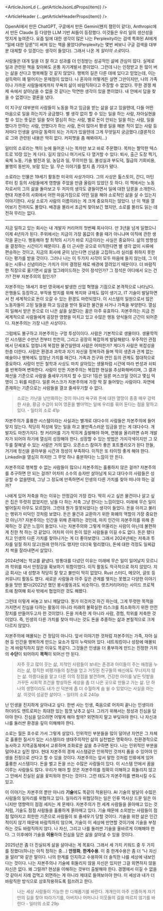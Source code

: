


<ArticleJsonLd {...getArticleJsonLdProps(item)} />

<ArticleHeader {...getArticleHeaderProps(item)} />

<ArticleImage
  img={i1}
  width={300}
  alt="일터의 소로 표지"
  caption="일터의 소로 표지"
/>

OpenAI에서 만든 ChatGPT, 구글에서 만든 Gemini(왠지 잼민이 같다), Anthropic에서 만든 Claude 등 다양한 LLM 기반 AI들이 등장했다. 이것들은 우리 일의 생산성을 멋지게 높여준다. 요즘 일에 대한 생각이 많은 나는 Perplexity라는 검색 특화된 AI에게 “일에 대한 담론”이 써져 있는 책을 물었다(Perplexity는 몇번 써보니 구글 검색을 대부분 대체할 수 있겠다는 생각이 들었다). 그래서 나온 게 *일터의 소로*이다.

사람들은 대개 일을 더 잘 하고 성과를 더 인정받는 성공적인 삶에 관심이 많다. 실제로 일과 관련된 책을 찾아봐도 온통 자기계발서 뿐이었다. 그런데 나는 인정받고 돈 많이 버는 삶을 산다고 행복해질 것 같지 않았다. 행복의 길은 다른 데에 있다고 믿었는데, 이는 설득력이 꽤 떨어지는 문제점이 있었다. 나 혼자야 어떻게든 살면 그만이지만, 나의 가족이나 가까운 사람들에게까지 무욕의 삶이 바람직하다고 주장할 수 없었다. 무한 경쟁 체제 속에서 살아남을 수 없을 것 같다는 막연한 생각이 있을 뿐이었다. 내 안에서 답을 찾을 수 없겠다는 결론을 냈다. 

이 지구상 대부분의 사람들이 노동을 하고 임금을 받는 삶을 살고 있을텐데, 다들 어떤 마음으로 일을 하는지가 궁금했다. 별 생각 없이 할 수 있는 일을 하는 사람, 자아실현을 할 수 있는 뜻깊은 일을 찾아 열심히 하는 사람, 별로 돈이 안되는 일을 하는 사람, 일을 했다가 안하는 사람, 안했다가 하는 사람, 돈이 많아서 평생 일을 해본 적이 없는 사람 등 저마다 인생을 살아갈 동력이 되는 가치가 있을텐데 그게 무엇일지 궁금했다.(결론적으로 그와 관련된 내용은 딱히 없다. 커피챗을 좀 해봐야지…)

일터의 소로라는 책이 눈에 들어온 나는 목차만 보고 바로 주문했다. 목차는 짤막한 텍스트로 10장 있는 게 다다. 길지 않으니 여기서도 다 열거할 수 있다: 퇴사, 출근 도장 찍기, 육체 노동, 기술 발전과 일, 농담과 일, 무의미한 일, 불성실과 부도덕, 월급의 기회비용, 불행의 동반자, 보람 있는 일. 무슨 이야기를 할지 좀 기대가 됐다.

소로라는 인물은 19세기 활동한 미국의 사상가이다. 그의 사상은 톨스토이, 간디, 마틴 루터 킹 등의 사람들에게 영향을 주었을 만큼 울림이 있었던 듯 하다. 이 책에서는 노동자로서의 그의 삶을 돌아보고 두 저자의 생각도 곁들이면서 일에 대한 담론을 소개한다. 현대 자본주의 사회에서 어떤 마음가짐으로 어떤 일을 해야 소로적인 삶을 살 수 있는지 이야기한다. 사실 소로가 사람의 이름이라는 게 크게 중요하지는 않았다. 난 이 책을 열어보기 전까지도 몰랐다. 배경을 몰라서 조금씩 찾아보긴 했지만, 소로를 몰라도 읽는 데 전혀 무리는 없다.

---

지금 일하고 있는 회사는 내 개발자 커리어의 첫번째 회사이다. 만 3년을 넘게 일했으니 이제 4년차가 된다. 주위에서는 지금이 가장 몸값이 좋을 때가 아니냐며 이직에 관한 생각을 묻는다. 행동해야 할 최적의 시기가 바로 지금이라는 사실은 중요하다. 삶의 방향성을 결정하는 시간이기 때문이다. 좀 더 근사한 곳으로 이직한다면 별 생각 없이 시류에 편승하는 것이고, 지금의 회사에 굳이 남는다면 신념을 고집하느라 실리를 취하지 못한다는 평가를 받을 것이다. 그러나 나는 이 두가지 시각이 모두 마음에 들지 않는데, 그 이유는 시류나 신념이라는 가치가 이미 결정된 채로 배경에 깔려있기 때문이다. 더 바람직한 직장으로 옮기면서 삶을 업그레이드하는 것이 정석인가? 그 정석은 어디에서 오는 건가? 전부 자본주의의 힘인가?

자본주의는 18세기 후반 영국에서 발생한 산업 혁명을 기점으로 본격적으로 나타났다. 은행들도 등장하고, 부작용 방지를 위해 복지와 규제도 많이 생기고, IT 기술이 발달하면서 전 세계적으로 돈이 오갈 수 있는 환경도 마련되었다. 이 시스템의 일원으로서 많은 노동자들이 고된 일들을 하고 임금을 받아 필요한 물건을 사거나 가족을 부양한다. 열심히 일해서 받은 돈으로 더 나은 삶을 살겠다는 꿈은 아주 유효하다. 자본주의는 지금 전 세계적으로 사람들에게 굉장한 영향을 미치고 있고 수많은 행동 양식들의 근간이 되어준다. 자본주의는 가장 나은 사상이다.

그럼에도 불구하고 자본주의는 구멍 투성이이다. 사람은 기본적으로 생물이다. 생물학적인 시스템은 수만년 전부터 천천히, 그리고 굉장히 복잡하게 발달해왔다. 우주적인 관점에서 단세포도 엄청나게 복잡한 물건일텐데 사람은 어떠한가? 게다가 사람은 복잡성을 한층 더한다. 사람은 환경과 과학과 자기 자신을 정복하려 들며 딱히 생존과 관계 없는 예술이나 행복에도 엄청난 가치를 매긴다. 가족과 친구와 연인 등의 관계도 절대적으로 중요하다. 사람이 만든 철학과 사상도 마치 살아있는 생물처럼 시간에 따라 번성과 쇠퇴를 반복하며 변화한다. 사람이 만든 자본주의는 복잡한 현실을 추상화해버리며, 그 결과 재산을 기준으로 사람을 줄세우기까지 할 수 있다! 1등은 일론 머스크일 것이고 몇십 억 명이 그 뒤를 따른다. 일론 머스크가 자본주의에 가장 딱 잘 들어맞는 사람이다. 자연에 존재하는 기준으로는 사람들을 결코 줄세우기할 수 없다.

> 소로는 가난을 낭만화하는 것이 아니라 욕구와 돈에 대한 열망이 종종 매우 강력한 사슬, 황금 수갑이 되어 영혼을 빨아먹는 일에 우리를 묶어 둔다는 점을 말하고 있다. - 일터의 소로 41p

자본주의가 훌륭한 시스템이라는 사실과는 별개로 대다수의 사람들은 자본주의에 들어맞지 않는다. 적당히 적성에 맞는 일을 하고 불만족스러운 임금을 받는 게 대다수다. 개발자도 마찬가지다. 첫 커리어를 기가 막히게 출발해야 하며, 연봉을 올리려면 슈퍼 개발자가 되어야 하기에 열심히 성장해야 한다. 성장할 수 있는 방법은 가지각색이지만 그 모두를 잘해낼 수 있는 사람은 거의 없다. 오픈소스 참여가 좋은 포트폴리오가 된다 한들, 거기에 정신을 쏟아부을 시간과 정성이 부족하다. 이직은 또 타이밍 좋게 해야 한다. LinkedIn을 열심히 하지만 그 무엇 하나 충분하다는 느낌이 안 든다.

자본주의로 행복할 수 없는 사람들이 많으니 자본주의는 훌륭하지 않은 걸까? 자본주의를 추구하면 안 되는 걸까? 어차피 소수의 승자만 살아남게 되고 대다수의 사람들은 성공할 수 없을텐데, 그냥 그 정도에 만족하면서 인생의 다른 가치를 찾아 떠나야 하는 걸까?

나에게 있어 저축을 하는 이유는 안정감이 가장 컸다. 딱히 사고 싶은 물건이나 살고 싶은 집은 뚜렷히 없었지만, 남들 다 하는 저축 그냥 한다는 느낌이었다. 미래에 무슨 일이 벌어질지 아무도 모르잖아. 그런데 뭔가 잘못되었다는 생각이 들었다. 돈을 아끼고 불리는 행위가 미덕인 것처럼 보였다. 돈은 물건과 교환하기 위한 화폐의 역할이 가장 중요한 것 아닌가? 자본주의는 인간을 위해 존재하는 것인데, 마치 인간이 자본주의를 위해 존재하는 것 같은 느낌이 들었다. 나는 자본주의와 그렇게 어울리는 사람이 아닌데 불편하게 친한 척 하는 것 같았다. 어차피 이미 돈이 많은 사람들을 이길 수도 없다. 돈은 됐다 치고 인생의 다른 가치를 찾아나가는 게 더 좋아보였다. 그래서 2024년에는 저축과 투자를 일절 하지 않고(원래 안하기도 했지만 더더욱 멀리했다), 돈에 대한 걱정도 일찌감치 싹을 잘라내면서 살았다.

2024년에는 학교를 끝냈다. 방통대를 다녔던 이유는 미래에 무슨 일이 일어날지 모르니까 학위를 따서 안정감을 확보하기 위함이었다. 이직 활동도 적극적으로 하지 않았다. 지금 회사는 내 성향과 적당히 잘 맞고 불만이 딱히 없었다. Rust 스터디, 메모어, 글또 등 커뮤니티 활동도 했다. 새로운 사람들과 아주 깊은 관계를 맺지는 못했고 다양한 이야기들을 맛만 봤다(2022년 했던 봉사활동과도 비슷하다). 렛츠커리어라는 사이드 프로젝트에 참여해 회사 밖에서 협업이란 것도 해봤다.

그런데 이렇게 써놓고 보니 깨달았다. 뭔가 이것저것 하긴 하는데, 그게 뚜렷한 목적을 가지면서 진심을 다하는 활동이 아니라 미래의 불확실한 리스크를 최소화하기 위한 안전 장치를 만들어두고자 한 것이었다. 돈을 저축한 게 아니라 사람, 경험, 학위를 저축한 것이었다. 즉, 인생의 다른 가치를 찾아 떠나는 것도 돈을 추종하는 삶과 본질적으로 크게 다르지 않았다.

자본주의에 매몰되는 건 정답이 아니다. 앞서 이야기한 것처럼 자본주의는 가족, 자아 실현 등 인간을 행복하게 만드는 요소가 많이 누락되어 있다. 네트워킹이나 성장에 매몰되는 게 바람직하지 않은 이유도 똑같다. 그것들은 인생을 더 풍부하게 만드는 진정한 가치의 **수단**이 되어야지 **목적**이 되어선 안 된다.

> 자주 웃고 많이 웃는 삶, 지적인 사람들이 보내는 존경과 아이들이 주는 애정을 누리는 삶, 정직한 비평가들의 칭찬을 얻고 거짓된 친구들의 배신에도 무너지지 않는 삶. 아름다움을 알고 다른 이의 장점을 발견하며, 건강한 아이를 낳든 텃밭을 가꾸든 사회적 조건을 향상하든 세상을 좀 더 나은 곳으로 만들고 가는 삶. 단 하나의 생명이라도 내가 산 덕분에 좀 더 수월하게 숨 쉴 수 있었다는 사실을 아는 삶. 이것이 성공한 삶이다. - 일터의 소로 240p

난 인생을 진지하게 살아내고 싶다. 한번 사는 인생, 죽음으로 어차피 끝나는 인생이라 하더라도 엔트로피는 최대한 있는 힘껏 낮추고 싶다. 그러기 위해서는 정성과 진심을 담아야 한다. 진심을 담으려면 어떻게 해야 할까? 외면하지 말고 부딪혀야 한다. 나 자신과 나를 둘러싼 환경을 깊이 이해해야 한다.

소로는 월든 호수로 가서 그렇게 살았다. 인위적인 부분들을 많이 덜어낸 자연은 그 자체로 훌륭한 질서가 있는 시스템이라 생태주의적인 삶의 실천법은 명확하다. 친환경적으로 농사하고 지역공동체에서 교류하며 조화로운 삶을 추구하면 된다. 나는 인위적인 부분을 덜어내고 싶진 않다. 현대 자본주의 경제 시스템같은 인위적인 것까지 품을 수 있어야 인생을 진정으로 산다고 할 수 있을 것이다. 자본주의는 앞서 말한 것처럼 인류에게 있어 훌륭한 시스템이다. 돈을 벌고 돈을 쓰는 수많은 사람들이 있다. 이 시스템 안에서 꿈을 이루는 사람들도 많다. 우리가 해야 할 것은 자본주의를 정확히 이해하고 휘둘리지 않고 그 안에서 진실된 삶을 꽃피워야 한다는 것이다. 그런 태도가 자본주의를 변화시킬 수도 있고.

이 이야기는 자본주의 뿐만 아니라 **기술**에도 똑같이 적용된다. AI 기술의 발달이 수많은 사람들의 일자리를 위협하고 있다. 일자리가 위협당하는 일은 인류 역사상 드문 일은 아니지만 영향력이 점점 세지는 게 문제다. 자본주의가 전 세계 사람들을 옭아매고 있는 것처럼, 기술도 점점 사람들을 훌륭하게 옭아매고 있다. 기술 때문에 소외받는 사람들이 점점 많아지고 희한한 기준으로 사람들이 또 줄세우기 당할 것이다. 기술을 위한 삶은 인간적이지 않기 때문에 바람직하지 않으며, 기술이 이 세상에 만연할 것이기에 기술을 부정하는 것도 바람직하지 않다. 나 자신, 그리고 나를 둘러싼 기술을 올바르게 이해해야 한다. 그 이후에야 기술을 **이용**하여 진심을 담은 삶을 살아낼 수 있을 것이다.

2025년은 좀 더 진실되게 삶을 살아내는 게 목표다. 그래서 세 가지 키워드 중 두 가지를 정했다(하나는 아직 정하는 중…) **안정화**, **한계수용**. 이 중 한계수용은 좀 더 “나 자신을 알라”와 같은 말이다. 나의 한계를 인지하고 수용하여 더 솔직한 나를 세상에 내보인다는 것이다. 나는 자본주의나 기술에 휘둘리지 않을 자신은 있지만 그걸 외면하지 않을 자신은 없다. 왜 그럴까? 현상을 이해하는 것부터 출발해야 한다. 경쟁에서 이길 수 없을 것 같아서 지레 겁먹고 외면하는 게 아니라 제대로 들여보아야 한다. 이 세상과 내가 더 바람직한 방식으로 상호작용하도록 힘쓰려고 한다.

> 나는 세상 사람들이 가능한 한 다채롭기를 바란다. 개개인이 아주 신중하게 자기만의 길을 찾아 따라가기를, 아버지나 어머니나 이웃들의 길을 따르지 않기를 바란다 - 일터의 소로 29p